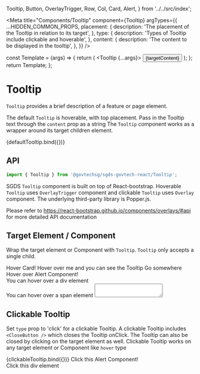   Tooltip,
  Button,
  OverlayTrigger,
  Row,
  Col,
  Card,
  Alert,
} from '../../src/index';

<Meta
  title="Components/Tooltip"
  component={Tooltip}
  argTypes={{
    ...HIDDEN_COMMON_PROPS,
    placement: {
      description: 'The placement of the Tooltip in relation to its target',
    },
    type: {
      description: 'Types of Tooltip include clickable and hoverable',
    },
    content: {
      description: 'The content to be displayed in the tooltip',
    },
  }}
/>

  const Template = (args) => {
    return (
      <Tooltip {...args}>
        <Button>{targetContent}</Button>
      </Tooltip>
    );
  };
  return Template;
};


# Tooltip

`Tooltip` provides a brief description of a feature or page element.

The default `Tooltip` is hoverable, with top placement. Pass in the Tooltip text through the `content` prop as a string
The `Tooltip` component works as a wrapper around its target children element.

<Canvas>
  <Story name="Default" args={{ content: 'This is a sample Tooltip' }}>
    {defaultTooltip.bind({})}
  </Story>
</Canvas>

## API

```jsx
import { Tooltip } from '@govtechsg/sgds-govtech-react/Tooltip'; 
```

<ArgsTable story="Default" />

SGDS `Tooltip` component is built on top of React-bootstrap. Hoverable `Tooltip` uses `OverlayTrigger` component and clickable `Tooltip` uses `Overlay` component.
The underlying third-party library is Popper.js.

Please refer to https://react-bootstrap.github.io/components/overlays/#api for more detailed API documentation

## Target Element / Component

Wrap the target element or Component with `Tooltip`. `Tooltip` only accepts a single child.

<Canvas>
  <Story name="Target Components">
    <div className="d-flex flex-column">
      <Tooltip content="This is a sample Tooltip">
        <Card>
          <Card.Body>
            <Card.Title>Hover Card! </Card.Title>
            <Card.Text>Hover over me and you can see the Tooltip</Card.Text>
            <Card.Link href="#">Go somewhere</Card.Link>
          </Card.Body>
        </Card>
      </Tooltip>
      <br />
      <Tooltip content="This is a sample Tooltip">
        <Alert variant="success">Hover over Alert Component!</Alert>
      </Tooltip>
    </div>
  </Story>
  <Story name="Target HTMLElements">
    <div className="d-flex flex-column">
      <Tooltip content="This is a sample Tooltip">
        <div>You can hover over a div element</div>
      </Tooltip>
      <Tooltip content="This is a sample Tooltip">
        <span>You can hover over a span element</span>
      </Tooltip>
      <Tooltip content="This is a sample Tooltip">
        <textarea defaultValue="You can hover over a textarea element"></textarea>
      </Tooltip>
    </div>
  </Story>
</Canvas>

## Clickable Tooltip

Set `type` prop to 'click' for a clickable Tooltip. A clickable Tooltip includes `<CloseButton />` which closes the Tooltip onClick.
The Tooltip can also be closed by clicking on the target element as well. Clickable Tooltip works on any target element or Component like `hover` type

<Canvas>
  <Story
    name="Clickable"
    args={{ content: 'This is a sample Tooltip', type: 'click' }}
  >
    {clickableTooltip.bind({})}
  </Story>
  <Story name="Clickable Components">
    <Tooltip content="This is a sample Tooltip" type="click">
      <Alert variant="success">Click this Alert Component!</Alert>
    </Tooltip>
  </Story>
  <Story name="Clickable Elements">
    <Tooltip content="This is a sample Tooltip" type="click">
      <div>Click this div element</div>
    </Tooltip>
  </Story>
</Canvas>
